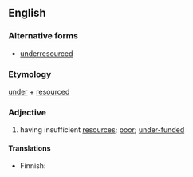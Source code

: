 ==English==

===Alternative forms===
* [[underresourced]]

===Etymology===
[[under]] + [[resourced]]

===Adjective===
{{en-adj}}

# {{context|politically correct}} having insufficient [[resources]]; [[poor]]; [[under-funded]]

====Translations====
{{trans-top|having insufficient resources}}
* Finnish: {{t-|fi|aliresursoitu}}
{{trans-mid}}
{{trans-bottom}}